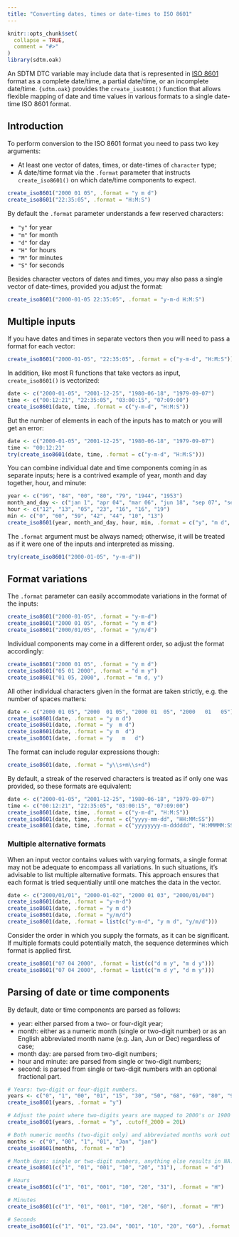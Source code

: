 ```yaml
---
title: "Converting dates, times or date-times to ISO 8601"
---
```


```r
knitr::opts_chunk$set(
  collapse = TRUE,
  comment = "#>"
)
library(sdtm.oak)
```

An SDTM DTC variable may include data that is represented in [ISO
8601](https://en.wikipedia.org/wiki/ISO_8601) format as a complete date/time, a
partial date/time, or an incomplete date/time. `{sdtm.oak}` provides the
`create_iso8601()` function that allows flexible mapping of date and time
values in various formats to a single date-time ISO 8601 format.

## Introduction

To perform conversion to the ISO 8601 format you need to pass two key arguments:

- At least one vector of dates, times, or date-times of `character` type;
- A date/time format via the `.format` parameter that instructs `create_iso8601()` on which date/time components to expect.

```r
create_iso8601("2000 01 05", .format = "y m d")
create_iso8601("22:35:05", .format = "H:M:S")
```

By default the `.format` parameter understands a few reserved characters:

- `"y"` for year
- `"m"` for month
- `"d"` for day
- `"H"` for hours
- `"M"` for minutes
- `"S"` for seconds

Besides character vectors of dates and times, you may also pass a single vector
of date-times, provided you adjust the format:

```r
create_iso8601("2000-01-05 22:35:05", .format = "y-m-d H:M:S")
```

## Multiple inputs

If you have dates and times in separate vectors then you will need to pass
a format for each vector:

```r
create_iso8601("2000-01-05", "22:35:05", .format = c("y-m-d", "H:M:S"))
```

In addition, like most R functions that take vectors as input,
`create_iso8601()` is vectorized:

```r
date <- c("2000-01-05", "2001-12-25", "1980-06-18", "1979-09-07")
time <- c("00:12:21", "22:35:05", "03:00:15", "07:09:00")
create_iso8601(date, time, .format = c("y-m-d", "H:M:S"))
```

But the number of elements in each of the inputs has to match or you will get an
error:

```r
date <- c("2000-01-05", "2001-12-25", "1980-06-18", "1979-09-07")
time <- "00:12:21"
try(create_iso8601(date, time, .format = c("y-m-d", "H:M:S")))
```

You can combine individual date and time components coming
in as separate inputs; here is a contrived example of year, month and day
together, hour, and minute:

```r
year <- c("99", "84", "00", "80", "79", "1944", "1953")
month_and_day <- c("jan 1", "apr 04", "mar 06", "jun 18", "sep 07", "sep 13", "sep 14")
hour <- c("12", "13", "05", "23", "16", "16", "19")
min <- c("0", "60", "59", "42", "44", "10", "13")
create_iso8601(year, month_and_day, hour, min, .format = c("y", "m d", "H", "M"))
```

The `.format` argument must be always named; otherwise, it will be treated as if
it were one of the inputs and interpreted as missing.

```r
try(create_iso8601("2000-01-05", "y-m-d"))
```


## Format variations

The `.format` parameter can easily accommodate variations in the format of the
inputs:

```r
create_iso8601("2000-01-05", .format = "y-m-d")
create_iso8601("2000 01 05", .format = "y m d")
create_iso8601("2000/01/05", .format = "y/m/d")
```

Individual components may come in a different order, so adjust the format
accordingly:

```r
create_iso8601("2000 01 05", .format = "y m d")
create_iso8601("05 01 2000", .format = "d m y")
create_iso8601("01 05, 2000", .format = "m d, y")
```

All other individual characters given in the format are taken strictly, e.g.
the number of spaces matters:

```r
date <- c("2000 01 05", "2000  01 05", "2000 01  05", "2000   01   05")
create_iso8601(date, .format = "y m d")
create_iso8601(date, .format = "y  m d")
create_iso8601(date, .format = "y m  d")
create_iso8601(date, .format = "y   m   d")
```

The format can include regular expressions though:

```r
create_iso8601(date, .format = "y\\s+m\\s+d")
```

By default, a streak of the reserved characters is treated as if only one was
provided, so these formats are equivalent:

```r
date <- c("2000-01-05", "2001-12-25", "1980-06-18", "1979-09-07")
time <- c("00:12:21", "22:35:05", "03:00:15", "07:09:00")
create_iso8601(date, time, .format = c("y-m-d", "H:M:S"))
create_iso8601(date, time, .format = c("yyyy-mm-dd", "HH:MM:SS"))
create_iso8601(date, time, .format = c("yyyyyyyy-m-dddddd", "H:MMMMM:SSSS"))
```

### Multiple alternative formats

When an input vector contains values with varying formats, a single format may
not be adequate to encompass all variations. In such situations, it's advisable
to list multiple alternative formats. This approach ensures that each format is
tried sequentially until one matches the data in the vector.

```r
date <- c("2000/01/01", "2000-01-02", "2000 01 03", "2000/01/04")
create_iso8601(date, .format = "y-m-d")
create_iso8601(date, .format = "y m d")
create_iso8601(date, .format = "y/m/d")
create_iso8601(date, .format = list(c("y-m-d", "y m d", "y/m/d")))
```

Consider the order in which you supply the formats, as it can be significant. If
multiple formats could potentially match, the sequence determines which format
is applied first.

```r
create_iso8601("07 04 2000", .format = list(c("d m y", "m d y")))
create_iso8601("07 04 2000", .format = list(c("m d y", "d m y")))
```

## Parsing of date or time components

By default, date or time components are parsed as follows:

- year: either parsed from a two- or four-digit year;
- month: either as a numeric month (single or two-digit number) or as an English abbreviated month name (e.g. Jan, Jun or Dec) regardless of case;
- month day: are parsed from two-digit numbers;
- hour and minute: are parsed from single or two-digit numbers;
- second: is parsed from single or two-digit numbers with an optional fractional part.

```r
# Years: two-digit or four-digit numbers.
years <- c("0", "1", "00", "01", "15", "30", "50", "68", "69", "80", "99")
create_iso8601(years, .format = "y")

# Adjust the point where two-digits years are mapped to 2000's or 1900's.
create_iso8601(years, .format = "y", .cutoff_2000 = 20L)

# Both numeric months (two-digit only) and abbreviated months work out of the box
months <- c("0", "00", "1", "01", "Jan", "jan")
create_iso8601(months, .format = "m")

# Month days: single or two-digit numbers, anything else results in NA.
create_iso8601(c("1", "01", "001", "10", "20", "31"), .format = "d")

# Hours
create_iso8601(c("1", "01", "001", "10", "20", "31"), .format = "H")

# Minutes
create_iso8601(c("1", "01", "001", "10", "20", "60"), .format = "M")

# Seconds
create_iso8601(c("1", "01", "23.04", "001", "10", "20", "60"), .format = "S")
```
